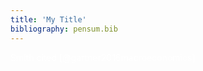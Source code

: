```yaml
---
title: 'My Title'
bibliography: pensum.bib
---
```


<font color="white">Smith cited [@gartner2016macroeconomics]</font>


